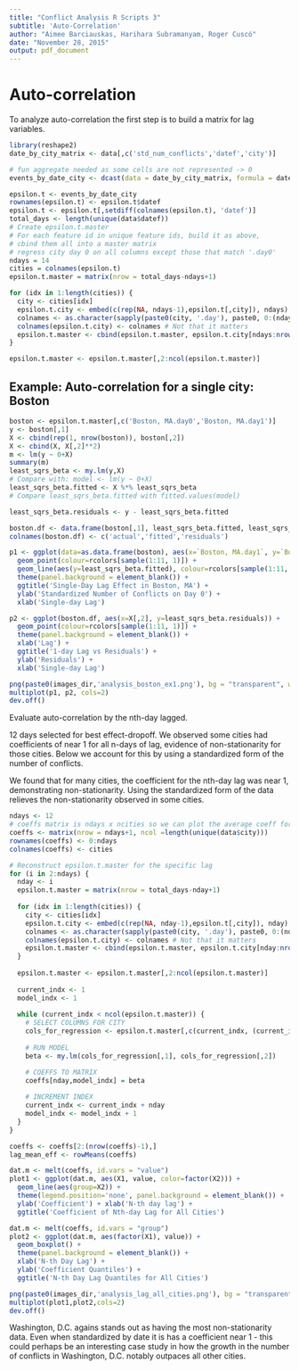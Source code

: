 ```yaml
---
title: "Conflict Analysis R Scripts 3"
subtitle: 'Auto-Correlation'
author: "Aimee Barciauskas, Harihara Subramanyam, Roger Cuscó"
date: "November 28, 2015"
output: pdf_document
---
```


# Auto-correlation

To analyze auto-correlation the first step is to build a matrix for lag variables.

```r
library(reshape2)
date_by_city_matrix <- data[,c('std_num_conflicts','datef','city')]

# fun aggregate needed as some cells are not represented -> 0
events_by_date_city <- dcast(data = date_by_city_matrix, formula = datef ~ city, value.var = 'std_num_conflicts', fun.aggregate = sum)

epsilon.t <- events_by_date_city
rownames(epsilon.t) <- epsilon.t$datef
epsilon.t <- epsilon.t[,setdiff(colnames(epsilon.t), 'datef')]
total_days <- length(unique(data$datef))
# Create epsilon.t.master
# For each feature id in unique feature ids, build it as above,
# cbind them all into a master matrix
# regress city day 0 on all columns except those that match '.day0'
ndays = 14
cities = colnames(epsilon.t)
epsilon.t.master = matrix(nrow = total_days-ndays+1)

for (idx in 1:length(cities)) {
  city <- cities[idx]
  epsilon.t.city <- embed(c(rep(NA, ndays-1),epsilon.t[,city]), ndays)
  colnames <- as.character(sapply(paste0(city, '.day'), paste0, 0:(ndays-1)))
  colnames(epsilon.t.city) <- colnames # Not that it matters
  epsilon.t.master <- cbind(epsilon.t.master, epsilon.t.city[ndays:nrow(epsilon.t.city),])
}

epsilon.t.master <- epsilon.t.master[,2:ncol(epsilon.t.master)]
```

## Example: Auto-correlation for a single city: Boston

```r
boston <- epsilon.t.master[,c('Boston, MA.day0','Boston, MA.day1')]
y <- boston[,1]
X <- cbind(rep(1, nrow(boston)), boston[,2])
X <- cbind(X, X[,2]**2)
m <- lm(y ~ 0+X)
summary(m)
least_sqrs_beta <- my.lm(y,X)
# Compare with: model <- lm(y ~ 0+X)
least_sqrs_beta.fitted <- X %*% least_sqrs_beta
# Compare least_sqrs_beta.fitted with fitted.values(model)

least_sqrs_beta.residuals <- y - least_sqrs_beta.fitted

boston.df <- data.frame(boston[,1], least_sqrs_beta.fitted, least_sqrs_beta.residuals)
colnames(boston.df) <- c('actual','fitted','residuals')

p1 <- ggplot(data=as.data.frame(boston), aes(x=`Boston, MA.day1`, y=`Boston, MA.day0`)) +
  geom_point(colour=rcolors[sample(1:11, 1)]) + 
  geom_line(aes(y=least_sqrs_beta.fitted), colour=rcolors[sample(1:11, 1)], size=1.5) +
  theme(panel.background = element_blank()) +
  ggtitle('Single-Day Lag Effect in Boston, MA') +
  ylab('Standardized Number of Conflicts on Day 0') +
  xlab('Single-day Lag')

p2 <- ggplot(boston.df, aes(x=X[,2], y=least_sqrs_beta.residuals)) +
  geom_point(colour=rcolors[sample(1:11, 1)]) +
  theme(panel.background = element_blank()) +
  xlab('Lag') +
  ggtitle('1-day Lag vs Residuals') +
  ylab('Residuals') +
  xlab('Single-day Lag')

png(paste0(images_dir,'analysis_boston_ex1.png'), bg = "transparent", width=1200, height=600, units='px')
multiplot(p1, p2, cols=2)
dev.off()
```

Evaluate auto-correlation by the nth-day lagged.

12 days selected for best effect-dropoff. We observed some cities had coefficients of near 1 for all n-days of lag, evidence of non-stationarity for those cities. Below we account for this by using a standardized form of the number of conflicts.

We found that for many cities, the coefficient for the nth-day lag was near 1, demonstrating non-stationarity. Using the standardized form of the data relieves the non-stationarity observed in some cities.

```r
ndays <- 12
# coeffs matrix is ndays x ncities so we can plot the average coeff for each nday regression
coeffs <- matrix(nrow = ndays+1, ncol =length(unique(data$city)))
rownames(coeffs) <- 0:ndays
colnames(coeffs) <- cities

# Reconstruct epsilon.t.master for the specific lag
for (i in 2:ndays) {
  nday <- i
  epsilon.t.master = matrix(nrow = total_days-nday+1)
  
  for (idx in 1:length(cities)) {
    city <- cities[idx]
    epsilon.t.city <- embed(c(rep(NA, nday-1),epsilon.t[,city]), nday)
    colnames <- as.character(sapply(paste0(city, '.day'), paste0, 0:(nday-1)))
    colnames(epsilon.t.city) <- colnames # Not that it matters
    epsilon.t.master <- cbind(epsilon.t.master, epsilon.t.city[nday:nrow(epsilon.t.city),])
  }
  
  epsilon.t.master <- epsilon.t.master[,2:ncol(epsilon.t.master)]
  
  current_indx <- 1
  model_indx <- 1
  
  while (current_indx < ncol(epsilon.t.master)) {
    # SELECT COLUMNS FOR CITY
    cols_for_regression <- epsilon.t.master[,c(current_indx, (current_indx+nday-1))]
  
    # RUN MODEL
    beta <- my.lm(cols_for_regression[,1], cols_for_regression[,2])

    # COEFFS TO MATRIX
    coeffs[nday,model_indx] = beta
                            
    # INCREMENT INDEX
    current_indx <- current_indx + nday
    model_indx <- model_indx + 1
  }
}

coeffs <- coeffs[2:(nrow(coeffs)-1),]
lag_mean_eff <- rowMeans(coeffs)

dat.m <- melt(coeffs, id.vars = "value")
plot1 <- ggplot(dat.m, aes(X1, value, color=factor(X2))) +
  geom_line(aes(group=X2)) + 
  theme(legend.position='none', panel.background = element_blank()) +
  ylab('Coefficient') + xlab('N-th day lag') +
  ggtitle('Coefficient of Nth-day Lag for All Cities')

dat.m <- melt(coeffs, id.vars = "group")
plot2 <- ggplot(dat.m, aes(factor(X1), value)) + 
  geom_boxplot() +
  theme(panel.background = element_blank()) +
  xlab('N-th Day Lag') +
  ylab('Coefficient Quantiles') +
  ggtitle('N-th Day Lag Quantiles for All Cities')

png(paste0(images_dir,'analysis_lag_all_cities.png'), bg = "transparent", width=1200, height=600, units='px')
multiplot(plot1,plot2,cols=2)
dev.off()
```

Washington, D.C. agains stands out as having the most non-stationarity data. Even when standardized by date it is has a coefficient near 1 - this could perhaps be an interesting case study in how the growth in the number of conflicts in Washington, D.C. notably outpaces all other cities.
